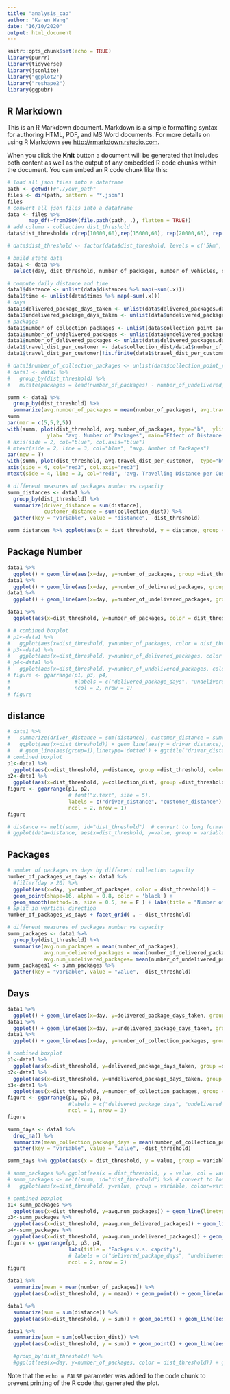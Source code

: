 ```yaml
---
title: "analysis_cap"
author: "Karen Wang"
date: "16/10/2020"
output: html_document
---
```


```r
knitr::opts_chunk$set(echo = TRUE)
library(purrr)
library(tidyverse)
library(jsonlite)
library("ggplot2")
library("reshape2")
library(ggpubr)
```

## R Markdown

This is an R Markdown document. Markdown is a simple formatting syntax for authoring HTML, PDF, and MS Word documents. For more details on using R Markdown see <http://rmarkdown.rstudio.com>.

When you click the **Knit** button a document will be generated that includes both content as well as the output of any embedded R code chunks within the document. You can embed an R code chunk like this:

```r
# load all json files into a dataframe
path <- getwd()#"./your_path"
files <- dir(path, pattern = "*.json")
files
# convert all json files into a dataframe
data <- files %>%
       map_df(~fromJSON(file.path(path, .), flatten = TRUE))
# add column - collection dist_threshold 
data$dist_threshold= c(rep(10000,60),rep(15000,60), rep(20000,60), rep(5000,60))

# data$dist_threshold <- factor(data$dist_threshold, levels = c('5km', '10km', '15km', '20km'))
```
```r
# build stats data
data1 <- data %>%
  select(day, dist_threshold, number_of_packages, number_of_vehicles, collection_dist)

# compute daily distance and time
data1$distance <- unlist(data$distances %>% map(~sum(.x)))
data1$time <- unlist(data$times %>% map(~sum(.x)))
# days
data1$delivered_package_days_taken <- unlist(data$delivered_packages.days_taken %>% map(~sum(.x)))
data1$undelivered_package_days_taken <- unlist(data$undelivered_packages.days_taken %>% map(~sum(.x)))
# packages
data1$number_of_collection_packages <- unlist(data$collection_point_packages %>% map(~sum(.x))) 
data1$number_of_undelivered_packages <- unlist(data$undelivered_packages.days_taken %>% map(~length(.x))) # calculate the number of 
data1$number_of_delivered_packages <- unlist(data$delivered_packages.days_taken %>% map(~length(.x))) # calculate the number of delivered packages every day
data1$travel_dist_per_customer <- data$collection_dist/data1$number_of_collection_packages
data1$travel_dist_per_customer[!is.finite(data1$travel_dist_per_customer)]<-0

# data1$number_of_collection_packages <- unlist(data$collection_point_removed_packages %>% map(~sum(.x)))
# data1 <- data1 %>%
#   group_by(dist_threshold) %>% 
#   mutate(packages = lead(number_of_packages) - number_of_undelivered_packages) # compute packages
```
```r
summ <- data1 %>%
  group_by(dist_threshold) %>%
  summarize(avg.number_of_packages = mean(number_of_packages), avg.travel_dist_per_customer = mean(travel_dist_per_customer)) 
summ
par(mar = c(5,5,2,5))
with(summ, plot(dist_threshold, avg.number_of_packages, type="b",  ylim = c(0,200), xlab= "Distance Threshold (m)",
             ylab= "avg. Number of Packages", main="Effect of Distance Threshold"))
# axis(side = 2, col="blue", col.axis="blue")
# mtext(side = 2, line = 3, col="blue", "avg. Number of Packages")
par(new = T)
with(summ, plot(dist_threshold, avg.travel_dist_per_customer,  type="b", ylim = c(0,4000), pch=15, col="red3", axes=F, xlab=NA, ylab=NA, cex=1.2))
axis(side = 4, col="red3", col.axis="red3")
mtext(side = 4, line = 3, col="red3", 'avg. Travelling Distance per Customer (m)')
```

```r
# different measures of packages number vs capacity
summ_distances <- data1 %>%
  group_by(dist_threshold) %>%
  summarize(driver_distance = sum(distance), 
            customer_distance = sum(collection_dist)) %>%
  gather(key = "variable", value = "distance", -dist_threshold)
```
```r
summ_distances %>% ggplot(aes(x = dist_threshold, y = distance, group = variable)) + geom_line(aes(color = variable)) + geom_point(aes(color = variable)) #+ scale_color_manual(values = c("darkred", "steelblue")) + ggtitle("distance vs. dist_threshold")
```

## Package Number
```r
data1 %>% 
  ggplot() + geom_line(aes(x=day, y=number_of_packages, group =dist_threshold, color = dist_threshold)) + ggtitle("Number of Packages over Time")
data1 %>% 
  ggplot() + geom_line(aes(x=day, y=number_of_delivered_packages, group =dist_threshold, color = dist_threshold)) + ggtitle("number_of_delivered_packages over time")
data1 %>% 
  ggplot() + geom_line(aes(x=day, y=number_of_undelivered_packages, group =dist_threshold, color = dist_threshold)) + ggtitle("number_of_undelivered_packages over time")

data1 %>% 
  ggplot(aes(x=dist_threshold, y=number_of_packages, color = dist_threshold)) + geom_boxplot() + ggtitle("Number of Packages vs Distance Threshold")

# # combined boxplot
# p1<-data1 %>% 
#   ggplot(aes(x=dist_threshold, y=number_of_packages, color = dist_threshold)) + geom_boxplot() + ggtitle("number_of_packages vs collection capcity")
# p3<-data1 %>% 
#   ggplot(aes(x=dist_threshold, y=number_of_delivered_packages, color = dist_threshold)) + geom_boxplot() + ggtitle("number_of_delivered_packages vs collection dist_threshold")
# p4<-data1 %>% 
#   ggplot(aes(x=dist_threshold, y=number_of_undelivered_packages, color = dist_threshold)) + geom_boxplot() + ggtitle("number_of_undelivered_packages vs collection dist_threshold")
# figure <- ggarrange(p1, p3, p4,
#                     #labels = c("delivered_package_days", "undelivered_package_days", "collection_package_days"),
#                     ncol = 2, nrow = 2)
# figure
```
## distance
```r
# data1 %>% 
#   summarize(driver_distance = sum(distance), customer_distance = sum(collection_dist)) %>% 
#   ggplot(aes(x=dist_threshold)) + geom_line(aes(y = driver_distance), color = "darkred") + geom_line(aes(y = customer_distance), color="steelblue", linetype="twodash")
#   # geom_line(aes(group=1),linetype='dotted') + ggtitle("driver_distance vs. dist_threshold")
# combined boxplot
p1<-data1 %>% 
  ggplot(aes(x=dist_threshold, y=distance, group =dist_threshold, color = dist_threshold)) + geom_boxplot()#+ stat_summary(fun.y=mean, geom="point", shape=23, size=4) #+ ggtitle("driver_distance vs collection dist_threshold")
p2<-data1 %>% 
  ggplot(aes(x=dist_threshold, y=collection_dist, group =dist_threshold, color = dist_threshold)) + geom_boxplot() #+ ggtitle("customer_distance vs collection dist_threshold")
figure <- ggarrange(p1, p2,
                    # font("x.text", size = 5),
                    labels = c("driver_distance", "customer_distance"),
                    ncol = 2, nrow = 1)
figure

# distance <- melt(summ, id="dist_threshold")  # convert to long format
# ggplot(data=distance, aes(x=dist_threshold, y=value, group = variable, colour=variable)) + geom_line() + geom_point()
```

## Packages
```r
# number of packages vs days by different collection capacity
number_of_packages_vs_days <- data1 %>% 
  #filter(day > 20) %>%
  ggplot(aes(x=day, y=number_of_packages, color = dist_threshold)) + 
  geom_point(shape=16, alpha = 0.8, color = 'black') +
  geom_smooth(method=lm, size = 0.5, se = F ) + labs(title = "Number of Packages v.s. Days by Collection Capacity")
# Split in vertical direction
number_of_packages_vs_days + facet_grid( . ~ dist_threshold) 

```



```r
# different measures of packages number vs capacity
summ_packages <- data1 %>%
  group_by(dist_threshold) %>%
  summarise(avg.num_packages = mean(number_of_packages), 
            avg.num_delivered_packages = mean(number_of_delivered_packages), 
            avg.num_undelivered_packages= mean(number_of_undelivered_packages))
summ_packages1 <- summ_packages %>% 
  gather(key = "variable", value = "value", -dist_threshold)

```

## Days
```r
data1 %>% 
  ggplot() + geom_line(aes(x=day, y=delivered_package_days_taken, group =dist_threshold, color = dist_threshold)) + ggtitle("delivered_package_days over time")
data1 %>% 
  ggplot() + geom_line(aes(x=day, y=undelivered_package_days_taken, group =dist_threshold, color = dist_threshold)) + ggtitle("delivered_package_days over time")
data1 %>% 
  ggplot() + geom_line(aes(x=day, y=number_of_collection_packages, group =dist_threshold, color = dist_threshold)) + ggtitle("collection_package_days over time")
```
```r
# combined boxplot
p1<-data1 %>% 
  ggplot(aes(x=dist_threshold, y=delivered_package_days_taken, group =dist_threshold, color = dist_threshold)) + geom_boxplot() + ggtitle("delivered_package_days vs collection dist_threshold")
p2<-data1 %>% 
  ggplot(aes(x=dist_threshold, y=undelivered_package_days_taken, group =dist_threshold, color = dist_threshold)) + geom_boxplot() + ggtitle("undelivered_package_days vs collection dist_threshold")
p3<-data1 %>% 
  ggplot(aes(x=dist_threshold, y=number_of_collection_packages, group =dist_threshold, color = dist_threshold)) + geom_boxplot() + ggtitle("collection_package_days vs collection dist_threshold")
figure <- ggarrange(p1, p2, p3,
                    #labels = c("delivered_package_days", "undelivered_package_days", "collection_package_days"),
                    ncol = 1, nrow = 3)
figure

summ_days <- data1 %>% 
  drop_na() %>% 
  summarize(mean_collection_package_days = mean(number_of_collection_packages), mean_delivered_package_days = mean(delivered_package_days_taken), mean_undelivered_package_days = mean(undelivered_package_days_taken)) %>% #mean_number_of_packages = mean(number_of_packages), 
  gather(key = "variable", value = "value", -dist_threshold) 

summ_days %>% ggplot(aes(x = dist_threshold, y = value, group = variable)) + geom_line(aes(color = variable), linetype='dotted') + geom_point(aes(color = variable)) #+ scale_color_manual(values = c("darkred", "steelblue")) 

# summ_packages %>% ggplot(aes(x = dist_threshold, y = value, col = variable)) + geom_boxplot()
# summ_packages <- melt(summ, id="dist_threshold") %>% # convert to long format
#   ggplot(aes(x=dist_threshold, y=value, group = variable, colour=variable)) + geom_line() + geom_point()

```

```r
# combined boxplot
p1<-summ_packages %>% 
  ggplot(aes(x=dist_threshold, y=avg.num_packages)) + geom_line(linetype='dotted') + geom_point()
p3<-summ_packages %>% 
  ggplot(aes(x=dist_threshold, y=avg.num_delivered_packages)) + geom_line(linetype='dotted') + geom_point()
p4<-summ_packages %>% 
  ggplot(aes(x=dist_threshold, y=avg.num_undelivered_packages)) + geom_line(linetype='dotted') + geom_point()
figure <- ggarrange(p1, p3, p4,
                    labs(title = "Packges v.s. capcity"),
                    # labels = c("delivered_package_days", "undelivered_package_days", "collection_package_days"),
                    ncol = 2, nrow = 2)
figure
```
```r
data1 %>% 
  summarize(mean = mean(number_of_packages)) %>% 
  ggplot(aes(x=dist_threshold, y = mean)) + geom_point() + geom_line(aes(group=1),linetype='dotted') + ggtitle("number_of_packages vs. dist_threshold")

data1 %>% 
  summarize(sum = sum(distance)) %>% 
  ggplot(aes(x=dist_threshold, y = sum)) + geom_point() + geom_line(aes(group=1),linetype='dotted') + ggtitle("driver_distance vs. dist_threshold")

data1 %>% 
  summarize(sum = sum(collection_dist)) %>% 
  ggplot(aes(x=dist_threshold, y = sum)) + geom_point() + geom_line(aes(group=1),linetype='dotted') + ggtitle("customer_distance vs. dist_threshold")

  #group_by(dist_threshold) %>% 
  #ggplot(aes(x=day, y=number_of_packages, color = dist_threshold)) + geom_line(aes(group=1)) # + geom_bar(stat="identity") + ggtitle("tip_amount vs. hour")
```

Note that the `echo = FALSE` parameter was added to the code chunk to prevent printing of the R code that generated the plot.
